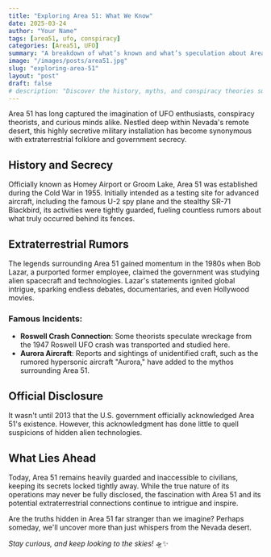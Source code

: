 ```yaml
---
title: "Exploring Area 51: What We Know"
date: 2025-03-24
author: "Your Name"
tags: [area51, ufo, conspiracy]
categories: [Area51, UFO]
summary: "A breakdown of what’s known and what’s speculation about Area 51."
image: "/images/posts/area51.jpg"
slug: "exploring-area-51"
layout: "post"
draft: false
# description: "Discover the history, myths, and conspiracy theories surrounding Area 51, America's most infamous military base."
---
```


Area 51 has long captured the imagination of UFO enthusiasts, conspiracy theorists, and curious minds alike. Nestled deep within Nevada's remote desert, this highly secretive military installation has become synonymous with extraterrestrial folklore and government secrecy.

## History and Secrecy

Officially known as Homey Airport or Groom Lake, Area 51 was established during the Cold War in 1955. Initially intended as a testing site for advanced aircraft, including the famous U-2 spy plane and the stealthy SR-71 Blackbird, its activities were tightly guarded, fueling countless rumors about what truly occurred behind its fences.

## Extraterrestrial Rumors

The legends surrounding Area 51 gained momentum in the 1980s when Bob Lazar, a purported former employee, claimed the government was studying alien spacecraft and technologies. Lazar's statements ignited global intrigue, sparking endless debates, documentaries, and even Hollywood movies.

### Famous Incidents:

- **Roswell Crash Connection**: Some theorists speculate wreckage from the 1947 Roswell UFO crash was transported and studied here.
- **Aurora Aircraft**: Reports and sightings of unidentified craft, such as the rumored hypersonic aircraft "Aurora," have added to the mythos surrounding Area 51.

## Official Disclosure

It wasn't until 2013 that the U.S. government officially acknowledged Area 51's existence. However, this acknowledgment has done little to quell suspicions of hidden alien technologies.

## What Lies Ahead

Today, Area 51 remains heavily guarded and inaccessible to civilians, keeping its secrets locked tightly away. While the true nature of its operations may never be fully disclosed, the fascination with Area 51 and its potential extraterrestrial connections continue to intrigue and inspire.

Are the truths hidden in Area 51 far stranger than we imagine? Perhaps someday, we'll uncover more than just whispers from the Nevada desert.

*Stay curious, and keep looking to the skies!* 🛸✨

